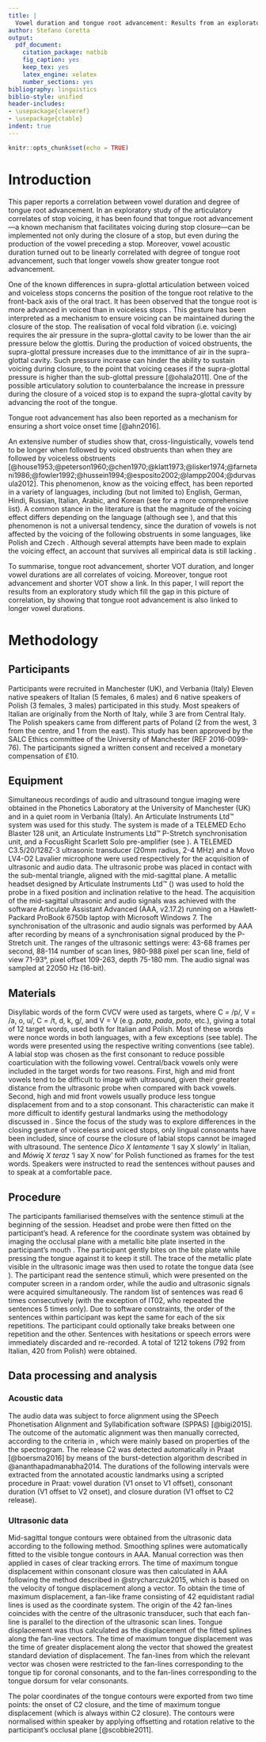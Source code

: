 ```yaml
---
title: |
  Vowel duration and tongue root advancement: Results from an exploratory study of the relation between voicing and vowel duration
author: Stefano Coretta
output:
  pdf_document:
    citation_package: natbib
    fig_caption: yes
    keep_tex: yes
    latex_engine: xelatex
    number_sections: yes
bibliography: linguistics
biblio-style: unified
header-includes:
- \usepackage{cleveref}
- \usepackage{ctable}
indent: true
---
```


```r
knitr::opts_chunk$set(echo = TRUE)
```

# Introduction

This paper reports a correlation between vowel duration and degree of tongue root advancement.
<!-- Don't say previously unreported coz you don't know :D -->
In an exploratory study of the articulatory correlates of stop voicing, it has been found that tongue root advancement---a known mechanism that facilitates voicing during stop closure---can be implemented not only during the closure of a stop, but even during the production of the vowel preceding a stop.
Moreover, vowel acoustic duration turned out to be linearly correlated with degree of tongue root advancement, such that longer vowels show greater tongue root advancement.

One of the known differences in supra-glottal articulation between voiced and voiceless stops concerns the position of the tongue root relative to the front-back axis of the oral tract.
It has been observed that the tongue root is more advanced in voiced than in voiceless stops \citep{kent1969,perkell1969,westbury1983}.
This gesture has been interpreted as a mechanism to ensure voicing can be maintained during the closure of the stop.
The realisation of vocal fold vibration (i.e. voicing) requires the air pressure in the supra-glottal cavity to be lower than the air pressure below the glottis.
During the production of voiced obstruents, the supra-glottal pressure increases due to the immittance of air in the supra-glottal cavity.
Such pressure increase can hinder the ability to sustain voicing during closure, to the point that voicing ceases if the supra-glottal pressure is higher than the sub-glottal pressure [@ohala2011].
<!-- mention the aerodynamic voicing constraint -->
One of the possible articulatory solution to counterbalance the increase in pressure during the closure of a voiced stop is to expand the supra-glottal cavity by advancing the root of the tongue.
<!-- maybe mention Rothenberg? -->

<!-- need to mention that VOT is typical of voiced consonants in English blah blah blah -->
Tongue root advancement has also been reported as a mechanism for ensuring a short voice onset time [@ahn2016].

An extensive number of studies show that, cross-linguistically, vowels tend to be longer when followed by voiced obstruents than when they are followed by voiceless obstruents [@house1953;@peterson1960;@chen1970;@klatt1973;@lisker1974;@farnetani1986;@fowler1992;@hussein1994;@esposito2002;@lampp2004;@durvasula2012].
This phenomenon, know as the voicing effect, has been reported in a variety of languages,
including (but not limited to) English, German, Hindi, Russian, Italian, Arabic, and Korean (see \citealt{maddieson1976} for a more comprehensive list).
A common stance in the literature is that the magnitude of the voicing effect differs depending on the language (although see \citealt{laeufer1992} ), and that this phenomenon is not a universal tendency, since the duration of vowels is not affected by the voicing of the following obstruents in some languages, like Polish and Czech \citep{keating1984}.
Although several attempts have been made to explain the voicing effect, an account that survives all empirical data is still lacking \citep{durvasula2012,soskuthy2013}.
<!-- have to say that polish had mixed results -->

To summarise, tongue root advancement, shorter VOT duration, and longer vowel durations are all correlates of voicing.
Moreover, tongue root advancement and shorter VOT show a link.
In this paper, I will report the results from an exploratory study which fill the gap in this picture of correlation, by showing that tongue root advancement is also linked to longer vowel durations.

# Methodology

## Participants

<!-- \ctable[caption = Sociolinguistic information on participants. The right-most column indicates whether the participant spent more than 6 consecutive months abroad.,
label = t:participants
]{lllll}{}{
\FL
\textbf{id}   & \textbf{sex} & \textbf{age} & \textbf{city}     & \textbf{\textgreater} 6 mo \ML
IT01 & m   & 28  & Verbania & yes               \NN
IT02 & m   & 26  & Udine    & yes               \NN
IT03 & f   & 27  & Verbania & no                \NN
IT04 & f   & 54  & Verbania & no                \NN
PL02 & f   & 32  & Poznań   & yes               \NN
PL03 & m   & 26  & Poznań   & yes               \NN
PL04 & f   & 34  & Warsaw   & no                \NN
PL05 & m   & 34  & Przasnysz & no               \LL
} -->

Participants were recruited in Manchester (UK), and Verbania (Italy)
Eleven native speakers of Italian (5 females, 6 males) and 6 native speakers of Polish (3 females, 3 males) participated in this study.
Most speakers of Italian are originally from the North of Italy, while 3 are from Central Italy.
The Polish speakers came from different parts of Poland (2 from the west, 3 from the centre, and 1 from the east).
This study has been approved by the SALC Ethics committee of the University of Manchester (REF 2016-0099-76).
The participants signed a written consent and received a monetary compensation of £10.

## Equipment

\label{s:equipment}

<!-- \begin{figure*}
    \centering
    \includegraphics[width=.7\textwidth]{../../graphics/uti-setup.pdf}
    \caption{Schematic representation of the equipment setup (\citealt{articulate2011}). The system is described in details in \Cref{s:equipment}.}
    \label{f:uti-setup}
\end{figure*} -->

Simultaneous recordings of audio and ultrasound tongue imaging were obtained in the Phonetics Laboratory at the University of Manchester (UK) and in a quiet room in Verbania (Italy).
An Articulate Instruments Ltd™ system was used for this study.
The system is made of a TELEMED Echo Blaster 128 unit, an Articulate Instruments Ltd™ P-Stretch synchronisation unit, and a FocusRight Scarlett Solo pre-amplifier (see \Cref{f:uti-setup}).
A TELEMED C3.5/20/128Z-3 ultrasonic transducer (20mm radius, 2-4 MHz) and a Movo LV4-O2 Lavalier microphone were used respectively for the acquisition of ultrasonic and audio data.
The ultrasonic probe was placed in contact with the sub-mental triangle, aligned with the mid-sagittal plane.
A metallic headset designed by Articulate Instruments Ltd™ (\citeyear{articulate2008}) was used to hold the probe in a fixed position and inclination relative to the head.
<!-- add figure -->
The acquisition of the mid-sagittal ultrasonic and audio signals was achieved with the software Articulate Assistant Advanced (AAA, v2.17.2) running on a Hawlett-Packard ProBook 6750b laptop with Microsoft Windows 7.
The synchronisation of the ultrasonic and audio signals was performed by AAA after recording by means of a synchronisation signal produced by the P-Stretch unit.
The ranges of the ultrasonic settings were: 43-68 frames per second, 88-114 number of scan lines, 980-988 pixel per scan line, field of view 71-93°, pixel offset 109-263, depth 75-180 mm.
The audio signal was sampled at 22050 Hz (16-bit).

## Materials

Disyllabic words of the form C\textsubscript{1}V\textsubscript{1}C\textsubscript{2}V\textsubscript{2} were used as targets, where C\textsubscript{1} = /p/, V\textsubscript{1} = /a, o, u/, C\textsubscript{2} = /t, d, k, g/, and V\textsubscript{2} = V\textsubscript{1} (e.g. *pata*, *pada*, *poto*, etc.), giving a total of 12 target words, used both for Italian and Polish.
<!-- mention why you use these symbols for vowels coz it should be open o in Italian -->
Most of these words were nonce words in both languages, with a few exceptions (see table).
The words were presented using the respective writing conventions (see table).
A labial stop was chosen as the first consonant to reduce possible coarticulation with the following vowel.\footnote{However, note that \citet{westbury1983} and \citet{vazquez-alvarez2007} report tongue body lowering in the context of labial stops.}
Central/back vowels only were included in the target words for two reasons.
First, high and mid front vowels tend to be difficult to image with ultrasound, given their greater distance from the ultrasonic probe when compared with back vowels.
Second, high and mid front vowels usually produce less tongue displacement from and to a stop consonant.
This characteristic can make it more difficult to identify gestural landmarks using the methodology discussed in \Cref{s:process-uti}.
Since the focus of the study was to explore differences in the closing gesture of voiceless and voiced stops, only lingual consonants have been included, since of course the closure of labial stops cannot be imaged with ultrasound.
The sentence *Dico X lentamente* 'I say X slowly' in Italian, and *Mówię X teraz* 'I say X now' for Polish functioned as frames for the test words.
Speakers were instructed to read the sentences without pauses and to speak at a comfortable pace.

## Procedure

The participants familiarised themselves with the sentence stimuli at the beginning of the session.
Headset and probe were then fitted on the participant's head.
A reference for the coordinate system was obtained by imaging the occlusal plane with a metallic bite plate inserted in the participant's mouth \citep{scobbie2011}.
The participant gently bites on the bite plate while pressing the tongue against it to keep it still.
The trace of the metallic plate visible in the ultrasonic image was then used to rotate the tongue data (see \Cref{s:process-uti}).
<!-- add image -->
The participant read the sentence stimuli, which were presented on the computer screen in a random order, while the audio and ultrasonic signals were acquired simultaneously.
The random list of sentences was read 6 times consecutively (with the exception of IT02, who repeated the sentences 5 times only).
Due to software constraints, the order of the sentences within participant was kept the same for each of the six repetitions.
The participant could optionally take breaks between one repetition and the other.
Sentences with hesitations or speech errors were immediately discarded and re-recorded.
A total of 1212 tokens (792 from Italian, 420 from Polish) were obtained.

## Data processing and analysis

### Acoustic data

The audio data was subject to force alignment using the SPeech Phonetisation Alignment and Syllabification software (SPPAS) [@bigi2015].
The outcome of the automatic alignment was then manually corrected, according to the criteria in \Cref{t:dur-measures}, which were mainly based on properties of the the spectrogram.
<!-- add reference -->
The release C2 was detected automatically in Praat [@boersma2016] by means of the burst-detection algorithm described in @ananthapadmanabha2014.
The durations of the following intervals were extracted from the annotated acoustic landmarks using a scripted procedure in Praat: vowel duration (V1 onset to V1 offset), consonant duration (V1 offset to V2 onset), and closure duration (V1 offset to C2 release).

\ctable[caption = List of measurements extracted from the acoustic data.,
label = t:dur-measures,
width=\textwidth,
star
]{ll>{\raggedright}p{9cm}}{}{
\FL
\textbf{landmarks}               &                  & \textbf{criteria}                                                                                    \ML
vowel onset           & (V1 onset)         & appearance of higher formants in the spectrogram following the release of /p/ (C1)            \NN
vowel offset          & (V1 offset)        & disappearance of the higher formants in the spectrogram preceding the target consonant (C2) \NN
consonant onset       & (C2 onset)         & corresponds to V1 offset                                                                    \NN
closure onset         & (C2 closure onset) & corresponds to V1 offset                                                                    \NN
consonant offset      & (C2 offset)        & appearance of higher formants of the vowel following C2 (V2); corresponds to V2 onset                                \NN
consonant release & (C2 release)         & automatic detection \citep{ananthapadmanabha2014}                                           \LL
}

### Ultrasonic data
\label{s:process-uti}

Mid-sagittal tongue contours were obtained from the ultrasonic data according to the following method.
Smoothing splines were automatically fitted to the visible tongue contours in AAA.
Manual correction was then applied in cases of clear tracking errors.
The time of maximum tongue displacement within consonant closure was then calculated in AAA following the method described in @strycharczuk2015, which is based on the velocity of tongue displacement along a vector.
To obtain the time of maximum displacement, a fan-like frame consisting of 42 equidistant radial lines is used as the coordinate system.
The origin of the 42 fan-lines coincides with the centre of the ultrasonic transducer, such that each fan-line is parallel to the direction of the ultrasonic scan lines.
Tongue displacement was thus calculated as the displacement of the fitted splines along the fan-line vectors.
The time of maximum tongue displacement was the time of greater displacement along the vector that showed the greatest standard deviation of displacement.
The fan-lines from which the relevant vector was chosen were restricted to the fan-lines corresponding to the tongue tip for coronal consonants, and to the fan-lines corresponding to the tongue dorsum for velar consonants.
<!-- The displacement was calculated based on the movement of the splines along one of the 42 fan lines.
Fan line selection in this study was achieved by finding the fan line within the relevant area of the tongue (tongue tip for coronal consonants and tongue dorsum for velar consonants) with the highest standard deviation of displacement.
-->

The polar coordinates of the tongue contours were exported from two time points: the onset of C2 closure, and the time of maximum tongue displacement (which is always within C2 closure).
The contours were normalised within speaker by applying offsetting and rotation relative to the participant’s occlusal plane [@scobbie2011].
